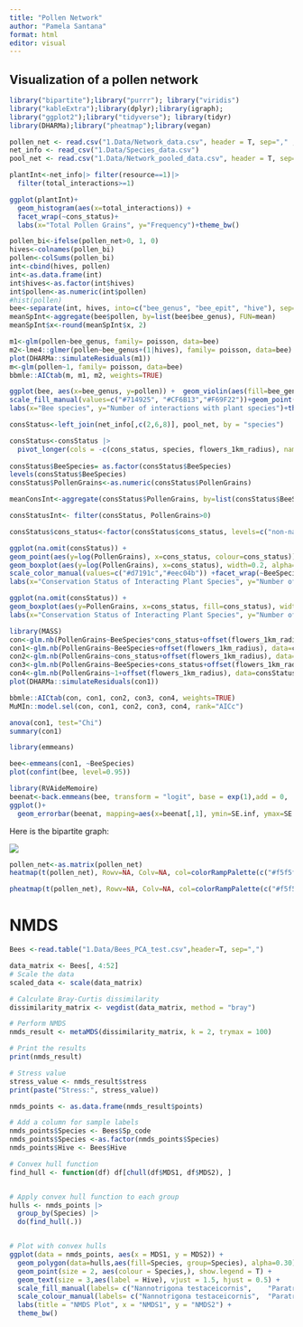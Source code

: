 ```yaml
---
title: "Pollen Network"
author: "Pamela Santana"
format: html
editor: visual
---
```


## Visualization of a pollen network

```r

library("bipartite");library("purrr"); library("viridis")
library("kableExtra");library(dplyr);library(igraph);
library("ggplot2");library("tidyverse"); library(tidyr)
library(DHARMa);library("pheatmap");library(vegan)

pollen_net <- read.csv("1.Data/Network_data.csv", header = T, sep="," , row.names = 1)
net_info <- read_csv("1.Data/Species_data.csv")
pool_net <- read.csv("1.Data/Network_pooled_data.csv", header = T, sep="," )

plantInt<-net_info|> filter(resource==1)|> 
  filter(total_interactions>=1) 

ggplot(plantInt)+
  geom_histogram(aes(x=total_interactions)) +
  facet_wrap(~cons_status)+
  labs(x="Total Pollen Grains", y="Frequency")+theme_bw()

pollen_bi<-ifelse(pollen_net>0, 1, 0)
hives<-colnames(pollen_bi)
pollen<-colSums(pollen_bi)
int<-cbind(hives, pollen)
int<-as.data.frame(int)
int$hives<-as.factor(int$hives)
int$pollen<-as.numeric(int$pollen)
#hist(pollen)
bee<-separate(int, hives, into=c("bee_genus", "bee_epit", "hive"), sep="_")
meanSpInt<-aggregate(bee$pollen, by=list(bee$bee_genus), FUN=mean)
meanSpInt$x<-round(meanSpInt$x, 2)

m1<-glm(pollen~bee_genus, family= poisson, data=bee)
m2<-lme4::glmer(pollen~bee_genus+(1|hives), family= poisson, data=bee)
plot(DHARMa::simulateResiduals(m1))
m<-glm(pollen~1, family= poisson, data=bee)
bbmle::AICtab(m, m1, m2, weights=TRUE)

ggplot(bee, aes(x=bee_genus, y=pollen)) +  geom_violin(aes(fill=bee_genus), alpha=0.2)+ geom_boxplot(width=0.1, alpha=0.3) +
scale_fill_manual(values=c("#714925", "#CF6B13","#F69F22"))+geom_point(aes(color=hive), size=3) +  scale_color_viridis(discrete = TRUE)+
labs(x="Bee species", y="Number of interactions with plant species")+theme_bw()

```

```r

consStatus<-left_join(net_info[,c(2,6,8)], pool_net, by = "species")

consStatus<-consStatus |>
  pivot_longer(cols = -c(cons_status, species, flowers_1km_radius), names_to = 'BeeSpecies', values_to = 'PollenGrains')
  
consStatus$BeeSpecies= as.factor(consStatus$BeeSpecies)
levels(consStatus$BeeSpecies) 
consStatus$PollenGrains<-as.numeric(consStatus$PollenGrains)

meanConsInt<-aggregate(consStatus$PollenGrains, by=list(consStatus$BeeSpecies, consStatus$cons_status), FUN=mean, na.rm=TRUE)

consStatusInt<- filter(consStatus, PollenGrains>0)

consStatus$cons_status<-factor(consStatus$cons_status, levels=c("non-native","native"))

ggplot(na.omit(consStatus)) + 
geom_point(aes(y=log(PollenGrains), x=cons_status, colour=cons_status))+
geom_boxplot(aes(y=log(PollenGrains), x=cons_status), width=0.2, alpha=0.3) + 
scale_color_manual(values=c("#d7191c","#eec04b")) +facet_wrap(~BeeSpecies)+
labs(x="Conservation Status of Interacting Plant Species", y="Number of Pollen grains (Log)")+theme_bw()

ggplot(na.omit(consStatus)) + 
geom_boxplot(aes(y=PollenGrains, x=cons_status, fill=cons_status), width=0.3, alpha=0.3) + facet_wrap(~BeeSpecies)+scale_fill_manual(values=c("#d7191c","#eec04b")) +
labs(x="Conservation Status of Interacting Plant Species", y="Number of Pollen grains ")+theme_bw()

library(MASS)
con<-glm.nb(PollenGrains~BeeSpecies*cons_status+offset(flowers_1km_radius), data=consStatus)
con1<-glm.nb(PollenGrains~BeeSpecies+offset(flowers_1km_radius), data=consStatus)
con2<-glm.nb(PollenGrains~cons_status+offset(flowers_1km_radius), data=consStatus)
con3<-glm.nb(PollenGrains~BeeSpecies+cons_status+offset(flowers_1km_radius), data=consStatus)
con4<-glm.nb(PollenGrains~1+offset(flowers_1km_radius), data=consStatus)
plot(DHARMa::simulateResiduals(con1))

bbmle::AICtab(con, con1, con2, con3, con4, weights=TRUE)
MuMIn::model.sel(con, con1, con2, con3, con4, rank="AICc")

anova(con1, test="Chi")
summary(con1)

library(emmeans)

bee<-emmeans(con1, ~BeeSpecies)
plot(confint(bee, level=0.95))

library(RVAideMemoire)
beenat<-back.emmeans(bee, transform = "logit", base = exp(1),add = 0,  decreasing = TRUE)
ggplot()+
  geom_errorbar(beenat, mapping=aes(x=beenat[,1], ymin=SE.inf, ymax=SE.sup), width=.2, size=0.5, color="black")+ geom_point(data=beenat, mapping=aes(x=beenat[,1], y=EMMean), size=2.5, shape=19, fill=c("black"), color="black")+theme_bw()+theme(axis.text.x = element_text(angle = 90, hjust = 1))

```

Here is the bipartite graph:

![](bipartite_graph.png)

```r
pollen_net<-as.matrix(pollen_net)
heatmap(t(pollen_net), Rowv=NA, Colv=NA, col=colorRampPalette(c("#f5f5f5","#eec04b", "#CF6B13","#F69F22"))(100), scale="none")

pheatmap(t(pollen_net), Rowv=NA, Colv=NA, col=colorRampPalette(c("#f5f5f5","#eec04b", "#CF6B13","#F69F22"))(100), scale="none", cutree_rows = 4)

```

# NMDS

```r
Bees <-read.table("1.Data/Bees_PCA_test.csv",header=T, sep=",")

data_matrix <- Bees[, 4:52]
# Scale the data
scaled_data <- scale(data_matrix)

# Calculate Bray-Curtis dissimilarity
dissimilarity_matrix <- vegdist(data_matrix, method = "bray")

# Perform NMDS
nmds_result <- metaMDS(dissimilarity_matrix, k = 2, trymax = 100)

# Print the results
print(nmds_result)

# Stress value
stress_value <- nmds_result$stress
print(paste("Stress:", stress_value))

nmds_points <- as.data.frame(nmds_result$points)

# Add a column for sample labels
nmds_points$Species <- Bees$Sp_code
nmds_points$Species <-as.factor(nmds_points$Species)
nmds_points$Hive <- Bees$Hive

```

```r

# Convex hull function
find_hull <- function(df) df[chull(df$MDS1, df$MDS2), ]


# Apply convex hull function to each group
hulls <- nmds_points |>
  group_by(Species) |>
  do(find_hull(.))


# Plot with convex hulls
ggplot(data = nmds_points, aes(x = MDS1, y = MDS2)) +
  geom_polygon(data=hulls,aes(fill=Species, group=Species), alpha=0.30)+
  geom_point(size = 2, aes(colour = Species,), show.legend = T) +
  geom_text(size = 3,aes(label = Hive), vjust = 1.5, hjust = 0.5) +
  scale_fill_manual(labels= c("Nannotrigona testaceicornis",	"Paratrigona opacavalues", "Tetragonisca angustula"), values=c("Nann_test" = "#714925", "Para_opa"="#CF6B13","Tet_ang"= "#F69F22"))+
  scale_colour_manual(labels= c("Nannotrigona testaceicornis",	"Paratrigona opacavalues", "Tetragonisca angustula"), values=c("Nann_test" = "#714925", "Para_opa"="#CF6B13","Tet_ang"= "#F69F22"))+
  labs(title = "NMDS Plot", x = "NMDS1", y = "NMDS2") +
  theme_bw()
```
